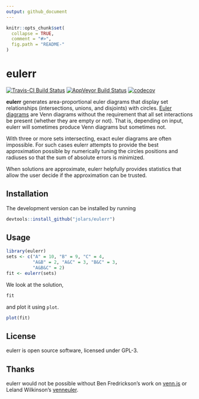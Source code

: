 ```yaml
---
output: github_document
---
```


<!-- README.md is generated from README.Rmd. Please edit that file -->

```r
knitr::opts_chunk$set(
  collapse = TRUE,
  comment = "#>",
  fig.path = "README-"
)
```

# eulerr

[![Travis-CI Build Status](https://travis-ci.org/jolars/eulerr.svg?branch=master)](https://travis-ci.org/jolars/eulerr)
[![AppVeyor Build Status](https://ci.appveyor.com/api/projects/status/github/jolars/eulerr?branch=master&svg=true)](https://ci.appveyor.com/project/jolars/eulerr)
[![codecov](https://codecov.io/gh/jolars/eulerr/branch/master/graph/badge.svg)](https://codecov.io/gh/jolars/eulerr)

**eulerr** generates area-proportional euler diagrams that display set
relationships (intersections, unions, and disjoints) with circles.
[Euler diagrams](https://en.wikipedia.org/wiki/Euler_diagram) are Venn
diagrams without the requirement that all set interactions be present (whether
they are empty or not). That is, depending on input, eulerr will sometimes
produce Venn diagrams but sometimes not.

With three or more sets intersecting, exact euler diagrams are often
impossible. For such cases eulerr attempts to provide the best
approximation possible by numerically tuning the circles positions and radiuses
so that the sum of absolute errors is minimized.

When solutions are approximate, eulerr helpfully provides statistics
that allow the user decide if the approximation can be trusted.

## Installation

The development version can be installed by running

```r
devtools::install_github("jolars/eulerr")
```

## Usage

```r
library(eulerr)
sets <- c("A" = 10, "B" = 9, "C" = 4,
          "A&B" = 2, "A&C" = 3, "B&C" = 3,
          "A&B&C" = 2)
fit <- eulerr(sets)
```

We look at the solution,

```r
fit
```

and plot it using `plot`.

```r
plot(fit)
```

## License

eulerr is open source software, licensed under GPL-3.

## Thanks

eulerr would not be possible without Ben Fredrickson's work on
[venn.js](http://www.benfrederickson.com) or Leland Wilkinson's
[venneuler](https://cran.r-project.org/package=venneuler).

